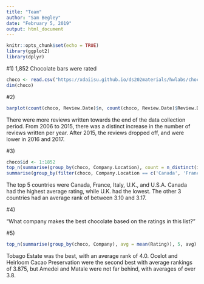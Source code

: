 ```yaml
---
title: "Team"
author: "Sam Begley"
date: "February 5, 2019"
output: html_document
---
```


```r
knitr::opts_chunk$set(echo = TRUE)
library(ggplot2)
library(dplyr)
```
  
  #1) 1,852 Chocolate bars were rated
  
  
```r
choco <- read.csv("https://xdaiisu.github.io/ds202materials/hwlabs/choco.csv")
dim(choco)
```
  
  #2) 
  
  
```r
barplot(count(choco, Review.Date)$n, count(choco, Review.Date)$Review.Date, main = 'Chocolate Bar Reviews Over Time', xlab = 'Review Date', ylab = 'Number of Reviews', names.arg = count(choco, Review.Date)$Review.Date)
```
  
  There were more reviews written towards the end of the data collection period. From 2006 to 2015, there was a distinct increase in the number of reviews written per year. After 2015, the reviews dropped off, and were lower in 2016 and 2017.
  
  #3)
  
```r
choco$id <- 1:1852
top_n(summarise(group_by(choco, Company.Location), count = n_distinct(id)), 5, count)
summarise(group_by(filter(choco, Company.Location == c('Canada', 'France', 'Italy', 'U.K.', 'U.S.A.')), Company.Location), avg = mean(Rating))
```
  
  The top 5 countries were Canada, France, Italy, U.K., and U.S.A. Canada had the highest average rating, while U.K. had the lowest. The other 3 countries had an average rank of between 3.10 and 3.17.
  
  
#4)  
  
  
"What company makes the best chocolate based on the ratings in this list?"
  
  
#5)
  
  
```r
top_n(summarise(group_by(choco, Company), avg = mean(Rating)), 5, avg)
```
  
  
Tobago Estate was the best, with an average rank of 4.0. Ocelot and Heirloom Cacao Preservation were the second best with average rankings of 3.875, but Amedei and Matale were not far behind, with averages of over 3.8.